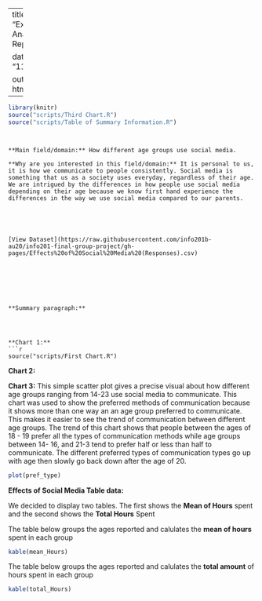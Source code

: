 
---
title: "Exploratory Anaylsis Report"

date: "11/13/2020"

output: html_document
---
```r
library(knitr)
source("scripts/Third Chart.R")
source("scripts/Table of Summary Information.R")
```

```


**Main field/domain:** How different age groups use social media.

**Why are you interested in this field/domain:** It is personal to us, it is how we communicate to people consistently. Social media is something that us as a society uses everyday, regardless of their age. We are intrigued by the differences in how people use social media depending on their age because we know first hand experience the differences in the way we use social media compared to our parents.





[View Dataset](https://raw.githubusercontent.com/info201b-au20/info201-final-group-project/gh-pages/Effects%20of%20Social%20Media%20(Responses).csv)







**Summary paragraph:**




**Chart 1:**
```r
source("scripts/First Chart.R")
```
**Chart 2:**





**Chart 3:**
This simple scatter plot gives a precise visual about how different age groups
ranging from 14-23 use social media to communicate. This chart was used to show
the preferred methods of communication because it shows more than one way an
an age group preferred to communicate. This makes it easier to see the trend of
communication between different age groups. The trend of this chart shows that
people between the ages of 18 - 19 prefer all the types of communication methods
while age groups between 14- 16, and 21-3 tend to prefer half or less than half
to communicate. The different preferred types of communication types go up
with age then slowly go back down after the age of 20.

```r
plot(pref_type)
```


**Effects of Social Media Table data:**

We decided to display two tables. The first shows the **Mean of Hours** spent and the second shows the **Total Hours** Spent



The table below groups the ages reported and calulates the **mean of hours** spent in each group

```r
kable(mean_Hours)
```

The table below groups the ages reported and calulates the **total amount** of hours spent in each group 
```r
kable(total_Hours)
```


